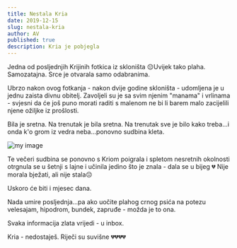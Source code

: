 ```yaml
---
title: Nestala Kria 
date: 2019-12-15
slug: nestala-kria
author: AV
published: true
description: Kria je pobjegla
---
```

Jedna od posljednjih Krijinih fotkica iz skloništa 😔Uvijek tako plaha. Samozatajna. Srce je otvarala samo odabranima.

Ubrzo nakon ovog fotkanja - nakon dvije godine skloništa - udomljena je u jednu zaista divnu obitelj. Zavoljeli su je sa svim njenim "manama" i vrlinama - svjesni da će još puno morati raditi s malenom ne bi li barem malo zacijelili njene ožiljke iz prošlosti.

Bila je sretna. Na trenutak je bila sretna. Na trenutak sve je bilo kako treba...i onda k'o grom iz vedra neba...ponovno sudbina kleta.

![my image](./kria.jpg)

Te večeri sudbina se ponovno s Kriom poigrala i spletom nesretnih okolnosti otrgnula se u šetnji s lajne i učinila jedino što je znala - dala se u bijeg 💔 Nije morala bježati, ali nije stala😔

Uskoro će biti i mjesec dana.

Nada umire posljednja...pa ako uočite plahog crnog psića na potezu velesajam, hipodrom, bundek, zapruđe - možda je to ona.

Svaka informacija zlata vrijedi - u inbox.

Kria - nedostaješ. Riječi su suvišne 💔💔💔💔